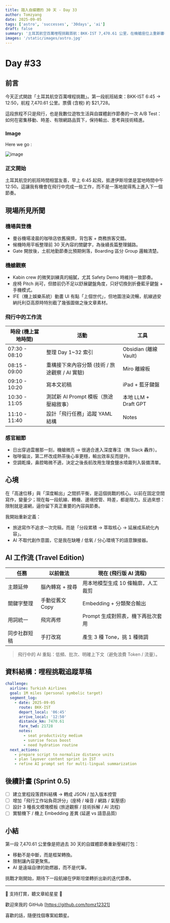 ```yaml
---
title: 踏入自媒體的 30 天 - Day 33
author: Tomzyang
date: 2025-09-05
tags: ['astro', 'successes', '30days', 'ai']
draft: false
summary: '土耳其航空百萬哩程挑戰首航：BKK-IST 7,470.61 公里，在機艙座位上重新審視我的遠端工作節奏與 AI 工作流。'
images: '/static/images/astro.jpg'
---
```


# Day #33

## 前言

今天正式開啟「土耳其航空百萬哩程挑戰」。第一段航班結束：BKK-IST 6:45 → 12:50，航程 7,470.61 公里。票價 (含稅) 約 $21,728。

這段旅程不只是飛行，也是我數位遊牧生活與自媒體創作節奏的一次 A/B Test：如何在密集移動、時差、有限網路品質下，保持輸出、思考與技術精進。

### Image

Here we go :

![image](/static/images/hereWeGo.jpg)

### 正文開始

土耳其航空的航班時間相當友善，早上 6:45 起飛，抵達伊斯坦堡是當地時間中午 12:50。這讓我有機會在飛行中完成一些工作，而不是一落地就得馬上進入下一個節奏。

## 現場所見所聞

### 機場與登機

- 曼谷機場凌晨的咖啡店依舊擁擠，背包客 + 商務旅客交錯。
- 候機時用平板整理前 30 天內容的關鍵字，為後續長篇整理鋪路。
- Gate 開放後，土航地勤節奏比預期俐落，Boarding 區分 Group 邏輯清楚。

### 機艙觀察

- Kabin crew 的微笑訓練真的細膩，尤其 Safety Demo 時維持一致節奏。
- 座椅 Pitch 尚可，但膝前仍不足以舒展鍵盤角度，只好切換到折疊藍牙鍵盤 + 手機模式。
- IFE（機上娛樂系統）動畫 UI 有點「上個世代」，但地圖渲染流暢，航線過安納托利亞高原時特別截了幾張圖做之後文章素材。

### 飛行中的工作流

| 時段 (機上當地時間) | 活動                                           | 工具                  |
| ------------------- | ---------------------------------------------- | --------------------- |
| 07:30 - 08:10       | 整理 Day 1~32 索引                             | Obsidian (離線 Vault) |
| 08:15 - 09:00       | 重構接下來內容分類 (技術 / 旅途觀察 / AI 實驗) | Miro 離線板           |
| 09:10 - 10:20       | 寫本文初稿                                     | iPad + 藍牙鍵盤       |
| 10:30 - 11:05       | 測試新 AI Prompt 模板（旅途壓縮敘事）          | 本地 LLM + Draft GPT  |
| 11:10 - 11:40       | 設計「飛行任務」追蹤 YAML 結構                 | Notes                 |

### 感官細節

- 日出穿過雲層那一刻，機艙微亮 → 很適合進入深度專注（無 Slack 轟炸）。
- 咖啡偏淡，第二杯改成熱茶後心率更穩，輸出效率反而提升。
- 空調乾燥，鼻腔略微不適，決定之後長航改用生理食鹽水噴霧列入裝備清單。

## 心境

在「高速位移」與「深度輸出」之間抓平衡，是這個挑戰的核心。以前在固定空間寫作，變量少；現在每一段航線、轉機、邊境控管、時差，都是阻力。反過來想：限制就是濾網，逼你留下真正重要的內容與節奏。

我開始重新定義：

- 旅途寫作不追求一次完稿，而是「分段累積 → 萃取核心 → 延展成系統化內容」。
- AI 不取代創作意圖，它是我在缺睡 / 低氧 / 分心環境下的語意鍊接器。

## AI 工作流 (Travel Edition)

| 任務         | 以前做法        | 現在 (飛行版 AI 流程)              |
| ------------ | --------------- | ---------------------------------- |
| 主題延伸     | 腦內轉寫 + 搜尋 | 用本地模型生成 10 條輪廓，人工裁剪 |
| 關鍵字整理   | 手動從舊文 Copy | Embedding + 分類聚合輸出           |
| 用詞統一     | 飛完再修        | Prompt 生成對照表，機下再批次套用  |
| 同步社群短稿 | 手打改寫        | 產生 3 種 Tone，挑 1 種微調        |

> 飛行中的 AI 重點：低頻、批次、明確上下文（避免浪費 Token / 流量）。

## 資料結構：哩程挑戰追蹤草稿

```yaml
challenge:
  airline: Turkish Airlines
  goal: 1M miles (personal symbolic target)
  segment_log:
    - date: 2025-09-05
      route: BKK-IST
      depart_local: '06:45'
      arrive_local: '12:50'
      distance_km: 7470.61
      fare_twd: 21728
      notes:
        - seat productivity medium
        - sunrise focus boost
        - need hydration routine
  next_actions:
    - prepare script to normalize distance units
    - plan layover content sprint in IST
    - refine AI prompt set for multi-lingual summarization
```

## 後續計畫 (Sprint 0.5)

- [ ] 建立里程段落資料結構 → 轉成 JSON / 加入版本控管
- [ ] 增加「飛行工作站負荷評分」(座椅 / 噪音 / 網路 / 氣壓感)
- [ ] 設計 3 種長文模塊模板 (旅途觀察 / 技術拆解 / AI 流程)
- [ ] 實驗機下 / 機上 Embedding 差異 (延遲 vs 語意品質)

## 小結

第一段 7,470.61 公里像是把過去 30 天的自媒體節奏重新壓縮打包：

- 移動不是中斷，而是框架轉換。
- 限制讓內容更聚焦。
- AI 是遠端自律的助燃器，而不是代筆。

挑戰才剛開始，期待下一段航線在伊斯坦堡轉折出新的迭代節奏。

---

🔻 支持打賞，聽文章給星星 🔻

歡迎來我的 GitHub [https://github.com/tomz12321]

喜歡的話，隨便找個專案給顆星。
